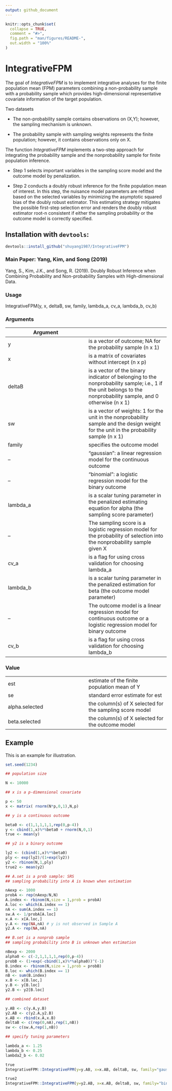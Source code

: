 ```yaml
---
output: github_document
---
```


<!-- README.md is generated from README.Rmd. Please edit that file -->

```r
knitr::opts_chunk$set(
  collapse = TRUE,
  comment = "#>",
  fig.path = "man/figures/README-",
  out.width = "100%"
)
```

# IntegrativeFPM

The goal of *IntegrativeFPM* is to 
implement integrative analyses for the finite population mean (FPM) parameters
combining a non-probability sample with a probability sample which provides
high-dimensional representative covariate information of the target population.

Two datasets

* The non-probability sample contains observations on (X,Y); however, the sampling mechanism is unknown. 

* The probability sample with sampling weights represents
the finite population; however, it contains observations only on X.

The function *IntegrativeFPM* implements a two-step approach for integrating the probability sample
and the nonprobability sample for finite population inference.

* Step 1 selects important variables in the sampling score model and
the outcome model by penalization.

* Step 2 conducts a doubly robust inference for the finite population
mean of interest. In this step, the nuisance model parameters are refitted based on the selected variables
by minimizing the asymptotic squared bias of the doubly robust estimator.
This estimating strategy mitigates the possible first-step selection error and
renders the doubly robust estimator root-n consistent if either the sampling probability
or the outcome model is correctly specified.

## Installation with `devtools`:

```r
devtools::install_github("shuyang1987/IntegrativeFPM")
```

### Main Paper: Yang, Kim, and Song (2019) 

Yang, S., Kim, J.K., and Song, R. (2019). Doubly Robust Inference when Combining Probability and Non-probability Samples with High-dimensional Data.



### Usage

IntegrativeFPM(y, x, deltaB, sw, family, lambda_a, cv_a, lambda_b, cv_b)

### Arguments

Argument  | 
------------- | -------------
y	|is a vector of outcome; NA for the probability sample (n x 1)
x	| is a matrix of covariates without intercept (n x p)
deltaB|	is a vector of the binary indicator of belonging to the nonprobability sample; i.e., 1 if the unit belongs to the nonprobability sample, and 0 otherwise (n x 1)
sw |is a vector of weights: 1 for the unit in the nonprobability sample and the design weight for the unit in the probability sample (n x 1)
family	|specifies the outcome model
-- |"gaussian": a linear regression model for the continuous outcome
-- |"binomial": a logistic regression model for the binary outcome
lambda_a|	is a scalar tuning parameter in the penalized estimating equation for alpha (the sampling score parameter)
-- |The sampling score is a logistic regression model for the probability of selection into the nonprobability sample given X
cv_a	|is a flag for using cross validation for choosing lambda_a
lambda_b|	is a scalar tuning parameter in the penalized estimation for beta (the outcome model parameter)
--  |The outcome model is a linear regression model for continuous outcome or a logistic regression model for binary outcome
cv_b	| is a flag for using cross validation for choosing lambda_b


### Value

 | 
------------- | -------------
est|  estimate of the finite population mean of Y
se|  standard error estimate for est
alpha.selected|  the column(s) of X selected for the sampling score model
beta.selected|  the column(s) of X selected for the outcome model


## Example

This is an example for illustration.

```r

set.seed(1234)

## population size

N <- 10000

## x is a p-dimensional covariate

p <- 50
x <- matrix( rnorm(N*p,0,1),N,p)

## y is a continuous outcome 

beta0 <- c(1,1,1,1,1,rep(0,p-4))
y <- cbind(1,x)%*%beta0 + rnorm(N,0,1)
true <- mean(y)

## y2 is a binary outcome

ly2 <- (cbind(1,x)%*%beta0)
ply <- exp(ly2)/(1+exp(ly2))
y2 <- rbinom(N,1,ply)
true2 <- mean(y2)

## A.set is a prob sample: SRS
## sampling probability into A is known when estimation

nAexp <- 1000
probA <- rep(nAexp/N,N)
A.index <- rbinom(N,size = 1,prob = probA)
A.loc <- which(A.index == 1)
nA <- sum(A.index == 1)
sw.A <- 1/probA[A.loc]
x.A <- x[A.loc,]
y.A <- rep(NA,nA) # y is not observed in Sample A
y2.A <- rep(NA,nA)

## B.set is a nonprob sample
## sampling probability into B is unknown when estimation

nBexp <- 2000
alpha0 <- c(-2,1,1,1,1,rep(0,p-4))
probB <- (1+exp(-cbind(1,x)%*%alpha0))^(-1) 
B.index <- rbinom(N,size = 1,prob = probB)
B.loc <- which(B.index == 1)
nB <- sum(B.index)
x.B <- x[B.loc,]
y.B <- y[B.loc]
y2.B <- y2[B.loc]

## combined dataset

y.AB <- c(y.A,y.B)
y2.AB <- c(y2.A,y2.B)
x.AB <- rbind(x.A,x.B)
deltaB <- c(rep(0,nA),rep(1,nB))
sw <- c(sw.A,rep(1,nB))

## specify tuning parameters

lambda_a <- 1.25
lambda_b <- 0.25
lambda2_b <- 0.02

true
IntegrativeFPM::IntegrativeFPM(y=y.AB, x=x.AB, deltaB, sw, family="gaussian",lambda_a, cv_a=0, lambda_b, cv_b=0)

true2
IntegrativeFPM::IntegrativeFPM(y=y2.AB, x=x.AB, deltaB, sw, family="binomial",lambda_a, cv_a=0, lambda2_b, cv_b=0)


```

